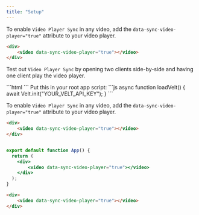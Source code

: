 ```yaml
---
title: "Setup"
---
```



<Tabs>
  <Tab title="React / Next.js">


<Steps titleSize="h2">

<Step title="Add the data-sync-video-player attribute to your video player">


To enable `Video Player Sync` in any video, add the `data-sync-video-player="true"` attribute to your video player.


```html
<div>
    <video data-sync-video-player="true"></video>
</div>
```


</Step>

<Step title="Test it out">

Test out `Video Player Sync` by opening two clients side-by-side and having one client play the video player.

</Step>


</Steps>






  </Tab>
  
  <Tab title="Other Frameworks">

<Steps titleSize="h2">

<Step title="Import the Velt Script tag">
```html
<script type="module" src="https://cdn.velt.dev/lib/sdk@latest/velt.js" onload="loadVelt()"></script>
```

</Step>

<Step title="Initialize with your API Key">
Put this in your root app script:
```js
async function loadVelt() {
    await Velt.init("YOUR_VELT_API_KEY");
}
```
</Step>

<Step title="Add the data-sync-video-player attribute to your video player">


To enable `Video Player Sync` in any video, add the `data-sync-video-player="true"` attribute to your video player.


```html
<div>
    <video data-sync-video-player="true"></video>
</div>
```

</Step>






</Steps>





  </Tab>
</Tabs>

<RequestExample>

```jsx React / Next.js

export default function App() {
  return (
    <div>
        <video data-sync-video-player="true"></video>
    </div>
  );
}
```



```html HTML
<div>
    <video data-sync-video-player="true"></video>
</div>

```

</RequestExample>
